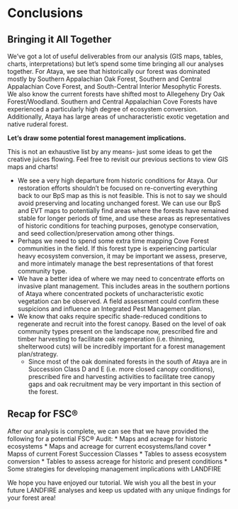 # Conclusions {#conclusions}

## Bringing it All Together

We've got a lot of useful deliverables from our analysis (GIS maps, tables, charts, interpretations) but let's spend some time bringing all our analyses together. For Ataya, we see that historically our forest was dominated mostly by Southern Appalachian Oak Forest, Southern and Central Appalachian Cove Forest, and South-Central Interior Mesophytic Forests. We also know the current forests have shifted most to Allegeheny Dry Oak Forest/Woodland. Southern and Central Appalachian Cove Forests have experienced a particularly high degree of ecosystem conversion. Additionally, Ataya has large areas of uncharacteristic exotic vegetation and native ruderal forest. 

**Let's draw some potential forest management implications.** 

This is not an exhaustive list by any means- just some ideas to get the creative juices flowing. Feel free to revisit our previous sections to view GIS maps and charts! 

* We see a very high departure from historic conditions for Ataya. Our restoration efforts shouldn't be focused on re-converting everything back to our BpS map as this is not feasible. This is not to say we should avoid preserving and locating unchanged forest. We can use our BpS and EVT maps to potentially find areas where the forests have remained stable for longer periods of time, and use these areas as representatives of historic conditions for teaching purposes, genotype conservation, and seed collection/preservation among other things.  
* Perhaps we need to spend some extra time mapping Cove Forest communities in the field. If this forest type is experiencing particular heavy ecosystem conversion, it may be important we assess, preserve, and more intimately manage the best representations of that forest community type.
* We have a better idea of where we may need to concentrate efforts on invasive plant management. This includes areas in the southern portions of Ataya where concentrated pockets of uncharacteristic exotic vegetation can be observed. A field assessment could confirm these suspicions and influence an Integrated Pest Management plan. 
* We know that oaks require specific shade-reduced conditions to regenerate and recruit into the forest canopy. Based on the level of oak community types present on the landscape now, prescribed fire and timber harvesting to facilitate oak regeneration (i.e. thinning, shelterwood cuts) will be incredibly important for a forest management plan/strategy. 
  * Since most of the oak dominated forests in the south of Ataya are in Succession Class D and E (i.e. more closed canopy conditions), prescribed fire and harvesting activities to facilitate tree canopy gaps and oak recruitment may be very important in this section of the forest. 


## Recap for FSC® 

After our analysis is complete, we can see that we have provided the following for a potential FSC® Audit:
* Maps and acreage for historic ecosystems 
* Maps and acreage for current ecosystems/land cover
* Mapss of current Forest Succession Classes
* Tables to assess ecosystem conversion
* Tables to assess acreage for historic and present conditions
* Some strategies for developing management implications with LANDFIRE 

We hope you have enjoyed our tutorial. We wish you all the best in your future LANDFIRE analyses and keep us updated with any unique findings for your forest area! 
